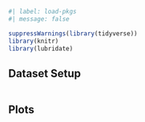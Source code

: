 

```r
#| label: load-pkgs
#| message: false

suppressWarnings(library(tidyverse))
library(knitr)
library(lubridate)

```


## Dataset Setup
```r


```



## Plots
```r


```
